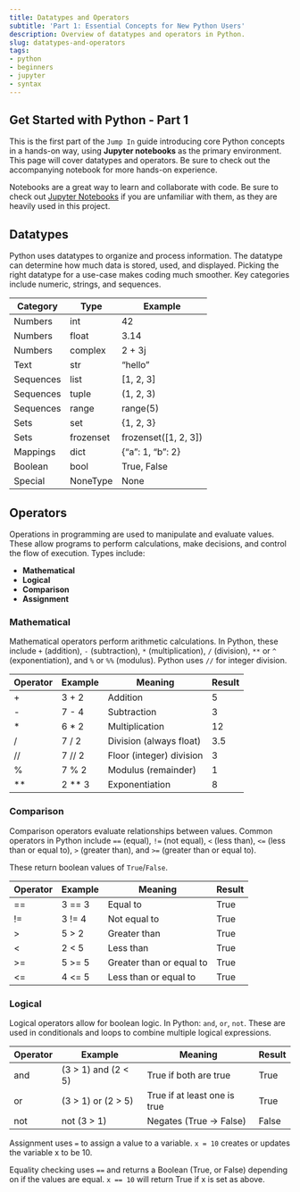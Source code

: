 ```yaml
---
title: Datatypes and Operators
subtitle: 'Part 1: Essential Concepts for New Python Users'
description: Overview of datatypes and operators in Python.
slug: datatypes-and-operators
tags:
- python
- beginners
- jupyter
- syntax
---
```


## Get Started with Python - Part 1

This is the first part of the `Jump In` guide introducing core Python concepts in a hands-on way, using **Jupyter notebooks** as the primary environment. This page will cover datatypes and operators. Be sure to check out the accompanying notebook for more hands-on experience.

::: {.callout icon="none" .custom-callout .pxp-ref title="Jupyter Notebooks"}

Notebooks are a great way to learn and collaborate with code. Be sure to check out [Jupyter Notebooks]({{{jupyter-noteobooks}}}) if you are unfamiliar with them, as they are heavily used in this project.
:::


## Datatypes

Python uses datatypes to organize and process information. The datatype can determine how much data is stored, used, and displayed. Picking the right datatype for a use-case makes coding much smoother. Key categories include numeric, strings, and sequences.

<div class="table-cheatsheet">
| Category | Type | Example |
| --- | --- | --- |
| Numbers | int | 42 |
| Numbers | float | 3.14 |
| Numbers | complex | 2 + 3j |
| Text | str | "hello" |
| Sequences | list | [1, 2, 3] |
| Sequences | tuple | (1, 2, 3) |
| Sequences | range | range(5) |
| Sets | set | {1, 2, 3} |
| Sets | frozenset | frozenset([1, 2, 3]) |
| Mappings | dict | {"a": 1, "b": 2} |
| Boolean | bool | True, False |
| Special | NoneType | None |

</div>


## Operators

Operations in programming are used to manipulate and evaluate values. These allow programs to perform calculations, make decisions, and control the flow of execution. 
Types include:

- **Mathematical**
- **Logical**
- **Comparison**
- **Assignment**


### Mathematical

Mathematical operators perform arithmetic calculations. In Python, these include `+` (addition), `-` (subtraction), `*` (multiplication), `/` (division), `**` or `^` (exponentiation), and `%` or `%%` (modulus). Python uses `//` for integer division.

<div class="table-cheatsheet">
| Operator | Example | Meaning | Result |
| --- | --- | --- | --- |
| + | 3 + 2 | Addition | 5 |
| - | 7 - 4 | Subtraction | 3 |
| * | 6 * 2 | Multiplication | 12 |
| / | 7 / 2 | Division (always float) | 3.5 |
| // | 7 // 2 | Floor (integer) division | 3 |
| % | 7 % 2 | Modulus (remainder) | 1 |
| ** | 2 ** 3 | Exponentiation | 8 |

</div>


### Comparison

Comparison operators evaluate relationships between values. Common operators in Python include `==` (equal), `!=` (not equal), `<` (less than), `<=` (less than or equal to), `>` (greater than), and `>=` (greater than or equal to).

These return boolean values of `True`/`False`.

<div class="table-cheatsheet">
| Operator | Example | Meaning | Result |
| --- | --- | --- | --- |
| == | 3 == 3 | Equal to | True |
| != | 3 != 4 | Not equal to | True |
| > | 5 > 2 | Greater than | True |
| < | 2 < 5 | Less than | True |
| >= | 5 >= 5 | Greater than or equal to | True |
| <= | 4 <= 5 | Less than or equal to | True |

</div>


### Logical

Logical operators allow for boolean logic. In Python: `and`, `or`, `not`. These are used in conditionals and loops to combine multiple logical expressions.

<div class="table-cheatsheet">
| Operator | Example | Meaning | Result |
| --- | --- | --- | --- |
| and | (3 > 1) and (2 < 5) | True if both are true | True |
| or | (3 > 1) or (2 > 5) | True if at least one is true | True |
| not | not (3 > 1) | Negates (True → False) | False |

</div>


::: {.callout icon="none" .custom-callout .best-practice title="Assignment and Equality"}

Assignment uses `=` to assign a value to a variable. `x = 10` creates or updates the variable x to be 10.

Equality checking uses `==` and returns a Boolean (True, or False) depending on if the values are equal. `x == 10` will return True if x is set as above. 
:::

